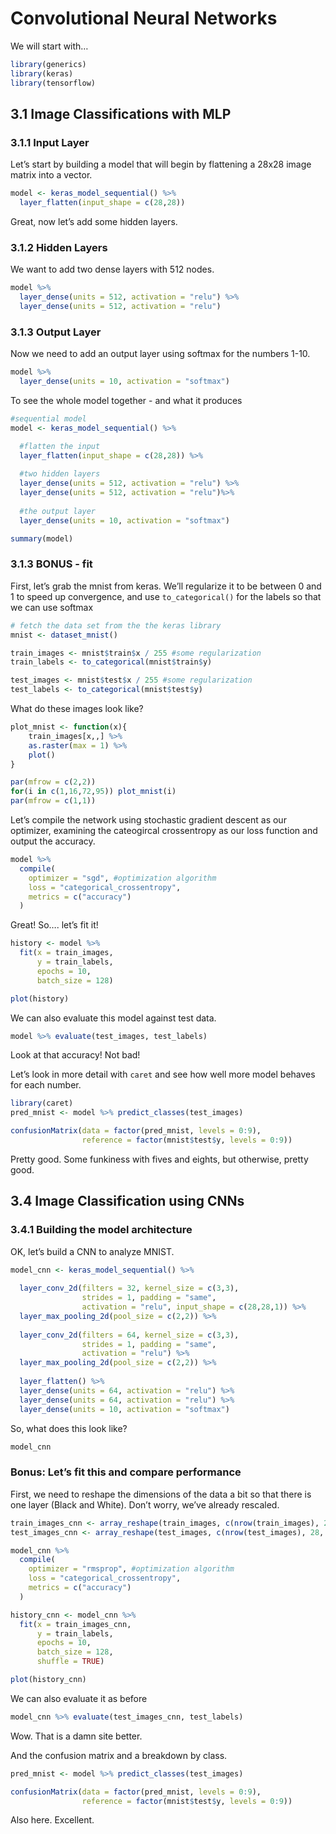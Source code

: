 # Convolutional Neural Networks


We will start with...

```r
library(generics)
library(keras)
library(tensorflow)
```

## 3.1 Image Classifications with MLP
### 3.1.1 Input Layer

Let's start by building a model that will begin by flattening a 28x28 image matrix into a vector.

```r
model <- keras_model_sequential() %>%
  layer_flatten(input_shape = c(28,28))
```  

Great, now let's add some hidden layers.

### 3.1.2 Hidden Layers

We want to add two dense layers with 512 nodes.

```r
model %>% 
  layer_dense(units = 512, activation = "relu") %>% 
  layer_dense(units = 512, activation = "relu")

```

### 3.1.3 Output Layer

Now we need to add an output layer using softmax for the numbers 1-10.

```r
model %>%
  layer_dense(units = 10, activation = "softmax")
```


To see the whole model together - and what it produces

```r
#sequential model
model <- keras_model_sequential() %>%

  #flatten the input
  layer_flatten(input_shape = c(28,28)) %>%
  
  #two hidden layers
  layer_dense(units = 512, activation = "relu") %>% 
  layer_dense(units = 512, activation = "relu")%>%
  
  #the output layer
  layer_dense(units = 10, activation = "softmax")

summary(model)
```

### 3.1.3 BONUS - fit

First, let's grab the mnist from keras. We'll regularize it to be between 0 and 1 to speed up convergence, and use `to_categorical()` for the labels so that we can use softmax

```r
# fetch the data set from the the keras library
mnist <- dataset_mnist()

train_images <- mnist$train$x / 255 #some regularization
train_labels <- to_categorical(mnist$train$y)

test_images <- mnist$test$x / 255 #some regularization
test_labels <- to_categorical(mnist$test$y)
```

What do these images look like?

```r
plot_mnist <- function(x){
    train_images[x,,] %>% 
    as.raster(max = 1) %>% 
    plot()
}

par(mfrow = c(2,2))
for(i in c(1,16,72,95)) plot_mnist(i)
par(mfrow = c(1,1))
```

Let's compile the network using stochastic gradient descent as our optimizer, examining the cateogircal crossentropy as our loss function and output the accuracy. 

```r
model %>%
  compile(
    optimizer = "sgd", #optimization algorithm
    loss = "categorical_crossentropy",
    metrics = c("accuracy")
  )
```

Great! So.... let's fit it!

```r
history <- model %>%
  fit(x = train_images,
      y = train_labels,
      epochs = 10,
      batch_size = 128)

plot(history)
```

We can also evaluate this model against test data.

```r
model %>% evaluate(test_images, test_labels)
```

Look at that accuracy! Not bad!

Let's look in more detail with `caret` and see how well more model behaves for each number.

```r
library(caret)
pred_mnist <- model %>% predict_classes(test_images)

confusionMatrix(data = factor(pred_mnist, levels = 0:9), 
                reference = factor(mnist$test$y, levels = 0:9))
```

Pretty good. Some funkiness with fives and eights, but otherwise, pretty good.

##  3.4 Image Classification using CNNs
### 3.4.1 Building the model architecture

OK, let's build a CNN to analyze MNIST.

```r
model_cnn <- keras_model_sequential() %>%
  
  layer_conv_2d(filters = 32, kernel_size = c(3,3),
                strides = 1, padding = "same",
                activation = "relu", input_shape = c(28,28,1)) %>%
  layer_max_pooling_2d(pool_size = c(2,2)) %>%
  
  layer_conv_2d(filters = 64, kernel_size = c(3,3),
                strides = 1, padding = "same",
                activation = "relu") %>%
  layer_max_pooling_2d(pool_size = c(2,2)) %>%
  
  layer_flatten() %>%
  layer_dense(units = 64, activation = "relu") %>%
  layer_dense(units = 64, activation = "relu") %>%
  layer_dense(units = 10, activation = "softmax")
```  

So, what does this look like?

```r
model_cnn
```


### Bonus: Let's fit this and compare performance

First, we need to reshape the dimensions of the data a bit so that there is one layer (Black and White). Don't worry, we've already rescaled.

```r
train_images_cnn <- array_reshape(train_images, c(nrow(train_images), 28, 28, 1))
test_images_cnn <- array_reshape(test_images, c(nrow(test_images), 28, 28, 1))
```

```r
model_cnn %>%
  compile(
    optimizer = "rmsprop", #optimization algorithm
    loss = "categorical_crossentropy",
    metrics = c("accuracy")
  )

history_cnn <- model_cnn %>%
  fit(x = train_images_cnn,
      y = train_labels,
      epochs = 10,
      batch_size = 128,
      shuffle = TRUE)

plot(history_cnn)
```
We can also evaluate it as before

```r
model_cnn %>% evaluate(test_images_cnn, test_labels)
```

Wow. That is a damn site better.

And the confusion matrix and a breakdown by class.

```r
pred_mnist <- model %>% predict_classes(test_images)

confusionMatrix(data = factor(pred_mnist, levels = 0:9), 
                reference = factor(mnist$test$y, levels = 0:9))
```

Also here. Excellent.